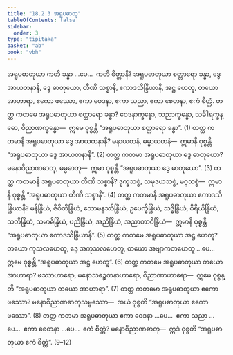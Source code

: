 ```yaml
---
title: "18.2.3 အရူပဓာတု"
tableOfContents: false
sidebar:
  order: 3
type: "tipitaka"
basket: "ab"
book: "vbh"
---
```



<DynamicBreadcrumb />

<Division number="995" book="vbh" e="ch" v="30" p="421">

<Paragraph number="3018" book="vbh">
အရူပဓာတုယာ ကတိ ခန္ဓာ …ပေ…  ကတိ စိတ္တာနိ?
</Paragraph>

<Paragraph number="3019" book="vbh">
အရူပဓာတုယာ စတ္တာရော ခန္ဓာ, ဒွေ အာယတနာနိ, ဒွေ ဓာတုယော, တီဏိ သစ္စာနိ, ဧကာဒသိန္ဒြိယာနိ, အဋ္ဌ ဟေတူ, တယော အာဟာရာ, ဧကော ဖဿော, ဧကာ ဝေဒနာ, ဧကာ သညာ, ဧကာ စေတနာ, ဧကံ စိတ္တံ.
</Paragraph>

</Division>
<Division number="996" book="vbh" e="ch" v="30" p="421">

<Paragraph number="3020" book="vbh">
တတ္ထ ကတမေ အရူပဓာတုယာ စတ္တာရော ခန္ဓာ? ဝေဒနာက္ခန္ဓော, သညာက္ခန္ဓော, သင်္ခါရက္ခန္ဓော, ဝိညာဏက္ခန္ဓော—  ဣမေ ဝုစ္စန္တိ “အရူပဓာတုယာ စတ္တာရော ခန္ဓာ”. (1)
</Paragraph>

<Paragraph number="3021" book="vbh">
တတ္ထ ကတမာနိ အရူပဓာတုယာ ဒွေ အာယတနာနိ? မနာယတနံ, ဓမ္မာယတနံ—  ဣမာနိ ဝုစ္စန္တိ “အရူပဓာတုယာ ဒွေ အာယတနာနိ”. (2)
</Paragraph>

<Paragraph number="3022" book="vbh">
တတ္ထ ကတမာ အရူပဓာတုယာ ဒွေ ဓာတုယော? မနောဝိညာဏဓာတု, ဓမ္မဓာတု—  ဣမာ ဝုစ္စန္တိ “အရူပဓာတုယာ ဒွေ ဓာတုယော”. (3)
</Paragraph>

<Paragraph number="3023" book="vbh">
တတ္ထ ကတမာနိ အရူပဓာတုယာ တီဏိ သစ္စာနိ? ဒုက္ခသစ္စံ, သမုဒယသစ္စံ, မဂ္ဂသစ္စံ—  ဣမာနိ ဝုစ္စန္တိ “အရူပဓာတုယာ တီဏိ သစ္စာနိ”. (4)
</Paragraph>

<Paragraph number="3024" book="vbh">
တတ္ထ ကတမာနိ အရူပဓာတုယာ ဧကာဒသိန္ဒြိယာနိ? မနိန္ဒြိယံ, ဇီဝိတိန္ဒြိယံ, သောမနဿိန္ဒြိယံ, ဥပေက္ခိန္ဒြိယံ, သဒ္ဓိန္ဒြိယံ, ဝီရိယိန္ဒြိယံ, သတိန္ဒြိယံ, သမာဓိန္ဒြိယံ, ပညိန္ဒြိယံ, အညိန္ဒြိယံ, အညာတာဝိန္ဒြိယံ—  ဣမာနိ ဝုစ္စန္တိ “အရူပဓာတုယာ ဧကာဒသိန္ဒြိယာနိ”. (5)
</Paragraph>

<Paragraph number="3025" book="vbh">
တတ္ထ ကတမေ အရူပဓာတုယာ အဋ္ဌ ဟေတူ? တယော ကုသလဟေတူ, ဒွေ အကုသလဟေတူ, တယော အဗျာကတဟေတူ …ပေ…  ဣမေ ဝုစ္စန္တိ “အရူပဓာတုယာ အဋ္ဌ ဟေတူ”. (6)
</Paragraph>

<Paragraph number="3026" book="vbh">
တတ္ထ ကတမေ အရူပဓာတုယာ တယော အာဟာရာ? ဖဿာဟာရော, မနောသဉ္စေတနာဟာရော, ဝိညာဏာဟာရော—  ဣမေ ဝုစ္စန္တိ “အရူပဓာတုယာ တယော အာဟာရာ”. (7)
</Paragraph>

<Paragraph number="3027" book="vbh">
တတ္ထ ကတမော အရူပဓာတုယာ ဧကော ဖဿော? မနောဝိညာဏဓာတုသမ္ဖဿော—  အယံ ဝုစ္စတိ “အရူပဓာတုယာ ဧကော ဖဿော”. (8)
</Paragraph>

<Paragraph number="3028" book="vbh">
တတ္ထ ကတမာ အရူပဓာတုယာ ဧကာ ဝေဒနာ …ပေ…  ဧကာ သညာ …ပေ…  ဧကာ စေတနာ …ပေ…  ဧကံ စိတ္တံ? မနောဝိညာဏဓာတု—  ဣဒံ ဝုစ္စတိ “အရူပဓာတုယာ ဧကံ စိတ္တံ”. (9–12)
</Paragraph>
</Division>